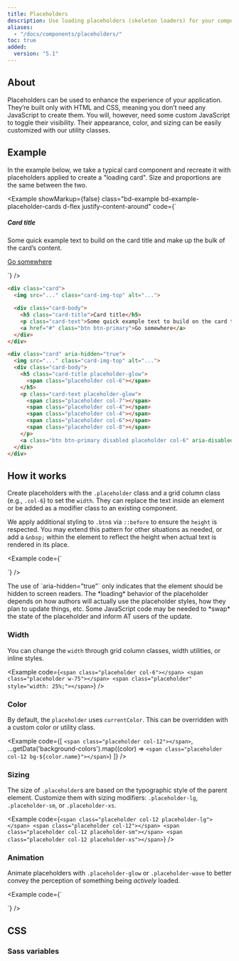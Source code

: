 ```yaml
---
title: Placeholders
description: Use loading placeholders (skeleton loaders) for your components or pages to indicate something may still be loading.
aliases:
  - "/docs/components/placeholders/"
toc: true
added:
  version: "5.1"
---
```



## About

Placeholders can be used to enhance the experience of your application. They’re built only with HTML and CSS, meaning you don’t need any JavaScript to create them. You will, however, need some custom JavaScript to toggle their visibility. Their appearance, color, and sizing can be easily customized with our utility classes.

## Example

In the example below, we take a typical card component and recreate it with placeholders applied to create a "loading card". Size and proportions are the same between the two.

<Example showMarkup={false} class="bd-example bd-example-placeholder-cards d-flex justify-content-around" code={`<div class="card">
    <Placeholder width="100%" height="180" class="card-img-top" text="icon" background="#20c997" />
    <div class="card-body">
      <h5 class="card-title">Card title</h5>
      <p class="card-text">Some quick example text to build on the card title and make up the bulk of the card’s content.</p>
      <a href="#" class="btn btn-primary">Go somewhere</a>
    </div>
  </div>

  <div class="card" aria-hidden="true">
    <Placeholder width="100%" height="180" class="card-img-top" text="icon" background="#666" />
    <div class="card-body">
      <div class="h5 card-title placeholder-glow">
        <span class="placeholder col-6"></span>
      </div>
      <p class="card-text placeholder-glow">
        <span class="placeholder col-7"></span>
        <span class="placeholder col-4"></span>
        <span class="placeholder col-4"></span>
        <span class="placeholder col-6"></span>
        <span class="placeholder col-8"></span>
      </p>
      <a class="btn btn-primary disabled placeholder col-6" aria-disabled="true"></a>
    </div>
  </div>`} />

```html
<div class="card">
  <img src="..." class="card-img-top" alt="...">

  <div class="card-body">
    <h5 class="card-title">Card title</h5>
    <p class="card-text">Some quick example text to build on the card title and make up the bulk of the card’s content.</p>
    <a href="#" class="btn btn-primary">Go somewhere</a>
  </div>
</div>

<div class="card" aria-hidden="true">
  <img src="..." class="card-img-top" alt="...">
  <div class="card-body">
    <h5 class="card-title placeholder-glow">
      <span class="placeholder col-6"></span>
    </h5>
    <p class="card-text placeholder-glow">
      <span class="placeholder col-7"></span>
      <span class="placeholder col-4"></span>
      <span class="placeholder col-4"></span>
      <span class="placeholder col-6"></span>
      <span class="placeholder col-8"></span>
    </p>
    <a class="btn btn-primary disabled placeholder col-6" aria-disabled="true"></a>
  </div>
</div>
```

## How it works

Create placeholders with the `.placeholder` class and a grid column class (e.g., `.col-6`) to set the `width`. They can replace the text inside an element or be added as a modifier class to an existing component.

We apply additional styling to `.btn`s via `::before` to ensure the `height` is respected. You may extend this pattern for other situations as needed, or add a `&nbsp;` within the element to reflect the height when actual text is rendered in its place.

<Example code={`<p aria-hidden="true">
    <span class="placeholder col-6"></span>
  </p>

  <a class="btn btn-primary disabled placeholder col-4" aria-disabled="true"></a>`} />

<Callout type="info">
The use of `aria-hidden="true"` only indicates that the element should be hidden to screen readers. The *loading* behavior of the placeholder depends on how authors will actually use the placeholder styles, how they plan to update things, etc. Some JavaScript code may be needed to *swap* the state of the placeholder and inform AT users of the update.
</Callout>

### Width

You can change the `width` through grid column classes, width utilities, or inline styles.

<Example code={`<span class="placeholder col-6"></span>
  <span class="placeholder w-75"></span>
  <span class="placeholder" style="width: 25%;"></span>`} />

### Color

By default, the `placeholder` uses `currentColor`. This can be overridden with a custom color or utility class.

<Example code={[
  `<span class="placeholder col-12"></span>`,
  ...getData('background-colors').map((color) => `<span class="placeholder col-12 bg-${color.name}"></span>`)
]} />

### Sizing

The size of `.placeholder`s are based on the typographic style of the parent element. Customize them with sizing modifiers: `.placeholder-lg`, `.placeholder-sm`, or `.placeholder-xs`.

<Example code={`<span class="placeholder col-12 placeholder-lg"></span>
  <span class="placeholder col-12"></span>
  <span class="placeholder col-12 placeholder-sm"></span>
  <span class="placeholder col-12 placeholder-xs"></span>`} />

### Animation

Animate placeholders with `.placeholder-glow` or `.placeholder-wave` to better convey the perception of something being *actively* loaded.

<Example code={`<p class="placeholder-glow">
    <span class="placeholder col-12"></span>
  </p>

  <p class="placeholder-wave">
    <span class="placeholder col-12"></span>
  </p>`} />

## CSS

### Sass variables

<ScssDocs name="placeholders" file="scss/_variables.scss" />
